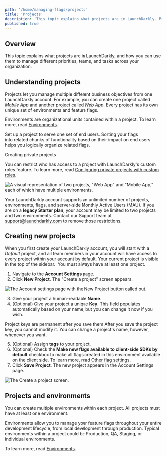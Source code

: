 ```yaml
---
path: '/home/managing-flags/projects'
title: 'Projects'
description: 'This topic explains what projects are in LaunchDarkly. Projects let you manage multiple different business objectives from one LaunchDarkly account. You can use them to manage different priorities, teams, and tasks across your organization.'
published: true
---
```


## Overview

This topic explains what projects are in LaunchDarkly, and how you can use them to manage different priorities, teams, and tasks across your organization.

## Understanding projects

Projects let you manage multiple different business objectives from one LaunchDarkly account. For example, you can create one project called _Mobile App_ and another project called _Web App_. Every project has its own unique set of environments and feature flags.

Environments are organizational units contained within a project. To learn more, read [Environments](/home/managing-flags/environments).

Set up a project to serve one set of end users. Sorting your flags into related chunks of functionality based on their impact on end users helps you logically organize related flags.

<Callout intent="info">
  <CalloutTitle>Creating private projects</CalloutTitle>
  <CalloutDescription>

You can restrict who has access to a project with LaunchDarkly's custom roles feature. To learn more, read
[Configuring private projects with custom roles](/home/account-security/custom-roles/private-projects).

  </CalloutDescription>
</Callout>

![A visual representation of two projects, "Web App" and "Mobile App," each of which have multiple environments.](../../images/projects-two-app-types.png)

Your LaunchDarkly account supports an unlimited number of projects, environments, flags, and server-side Monthly Active Users (MAU). If you are on a **legacy Starter plan**, your account may be limited to two projects and two environments. Contact our Support team at support@launchdarkly.com to remove those restrictions.

## Creating new projects

When you first create your LaunchDarkly account, you will start with a _Default_ project, and all team members in your account will have access to every project within your account by default. Your current project is visible in the top of the sidebar.  You must always have at least one project.

1. Navigate to the **Account Settings** page.
2. Click **New Project**. The "Create a project" screen appears.

![The Account settings page with the New Project button called out.](../../images/settings-projects-new.png)

3. Give your project a human-readable **Name**.
4. (Optional) Give your project a unique **Key**. This field populates automatically based on your name, but you can change it now if you wish.

<Callout intent="alert">
  <CalloutTitle>Project keys are permanent after you save them</CalloutTitle>
  <CalloutDescription>
    After you save the project key, you cannot modify it. You can change a project's name, however, whenever you want.
  </CalloutDescription>
</Callout>

5. (Optional) Assign **tags** to your project.
6. (Optional) Check the **Make new flags available to client-side SDKs by default** checkbox to make all flags created in this environment available on the client side. To learn more, read [Other flag settings](/home/managing-flags/flag-settings).
7. Click **Save Project**. The new project appears in the Account Settings page.

![The Create a project screen.](../../images/settings-projects-create.png)

## Projects and environments

You can create multiple environments within each project. All projects must have at least one environment.

Environments allow you to manage your feature flags throughout your entire development lifecycle, from local development through production. Typical environments within a project could be Production, QA, Staging, or individual environments.

To learn more, read [Environments](/home/managing-flags/environments).
